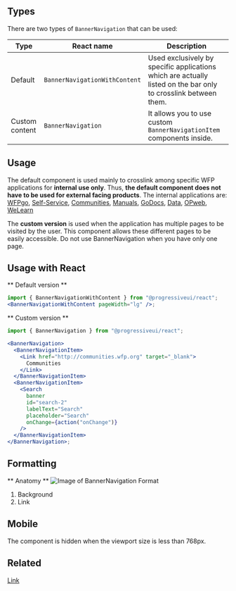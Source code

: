 ## Types

There are two types of `BannerNavigation` that can be used:

| Type           | React name                    | Description                                                                                                    |
| -------------- | ----------------------------- | -------------------------------------------------------------------------------------------------------------- |
| Default        | `BannerNavigationWithContent` | Used exclusively by specific applications which are actually listed on the bar only to crosslink between them. |
| Custom content | `BannerNavigation`            | It allows you to use custom `BannerNavigationItem` components inside.                                          |

## Usage

The default component is used mainly to crosslink among specific WFP applications for **internal use only**. Thus, **the default component does not have to be used for external facing products**. The internal applications are: [WFPgo](https://go.wfp.org), [Self-Service](https://selfservice.go.wf.org), [Communities](https://duckduckgo.com), [Manuals](https://duckduckgo.com), [GoDocs](https://duckduckgo.com), [Data](https://duckduckgo.com), [OPweb](https://duckduckgo.com), [WeLearn](https://duckduckgo.com)

The **custom version** is used when the application has multiple pages to be visited by the user. This component allows these different pages to be easily accessible. Do not use BannerNavigation when you have only one page.

## Usage with React

** Default version **

```jsx
import { BannerNavigationWithContent } from "@progressiveui/react";
<BannerNavigationWithContent pageWidth="lg" />;
```

** Custom version **

```jsx
import { BannerNavigation } from "@progressiveui/react";

<BannerNavigation>
  <BannerNavigationItem>
    <Link href="http://communities.wfp.org" target="_blank">
      Communities
    </Link>
  </BannerNavigationItem>
  <BannerNavigationItem>
    <Search
      banner
      id="search-2"
      labelText="Search"
      placeholder="Search"
      onChange={action("onChange")}
    />
  </BannerNavigationItem>
</BannerNavigation>;
```

## Formatting

** Anatomy **
![Image of BannerNavigation Format](https://github.com/wfp/ui/blob/component-updates/src/assets/formatting/BannerNavigation.png?raw=true)

1. Background
2. Link

## Mobile

The component is hidden when the viewport size is less than 768px.

## Related

[Link](?path=/docs/components-link--link-regular)
